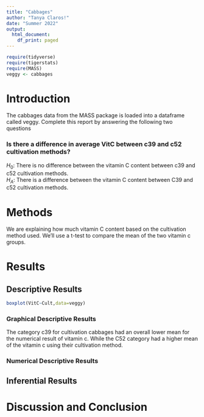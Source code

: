```yaml
---
title: "Cabbages"
author: "Tanya Claros!"
date: "Summer 2022"
output:
  html_document:
    df_print: paged
---
```


```r
require(tidyverse)
require(tigerstats)
require(MASS)
veggy <- cabbages
```

# Introduction

<!--In this section you explain what you are trying to show.  Where did the data come from?  What is the research or other question you are trying to answer?!-->
 The cabbages data from the MASS package is loaded into a dataframe called veggy. Complete this report by answering the following two questions  
 
### Is there a difference in average VitC between c39 and c52 cultivation methods?    
$H_0$: There is no difference between the vitamin C content between c39 and c52 cultivation methods.  
$H_A$: There is a difference between the vitamin C content between C39 and c52 cultivation methods.  
  
# Methods  

<!--Decide on your methods:  use "variable analysis" or other appropriate descriptors.  Make sure to choose at least one graphical method and at least one numerical method.!-->
We are explaining how much vitamin C content based on the cultivation method used. We'll use a t-test to compare the mean of the two vitamin c groups.      
  
# Results

<!--Divide this section into two sub-sections:  One for your descriptive  results and one for your inferential results.!-->

## Descriptive Results    
```r
boxplot(VitC~Cult,data=veggy)
```

### Graphical Descriptive Results  

<!--Graphical results here.  Make sure to show your code.  Provide appropriate labels for axes, giving units if possible, and provide a good title for the graph, too.  Use the graphical results to describe the patterns if any that exist in the data as focused toward the research question!-->
The category c39 for cultivation cabbages had an overall lower mean for the numerical result of vitamin c. While the C52 category had a higher mean of the vitamin c using their cultivation method.  
  
### Numerical Descriptive Results

<!--Numerical results go here. Use the numerical results to describe the patterns if any that exist in the data as focused toward the research question!-->

## Inferential Results

<!--State hypothesis clearly.  Make sure your discussion of the inferential test covers all the aspects that the test output produces, such as test statistic, p-value etc.  Make a decision about the null hypothesis, explain the assumptions on which the selected test/procedure was based, and why the chosen procedure satisfys the assumptions and is appropriate to answer the research question!-->


# Discussion and Conclusion

<!--Discussion and conclusion here.  If you found a relationship be sure to consider whether the relationship occurs because one of the variavbles causes the other, or whether they perhasps are related for some other reason.  Watch the chapter 6 videos from the GeorgeTown videos collection.!-->
